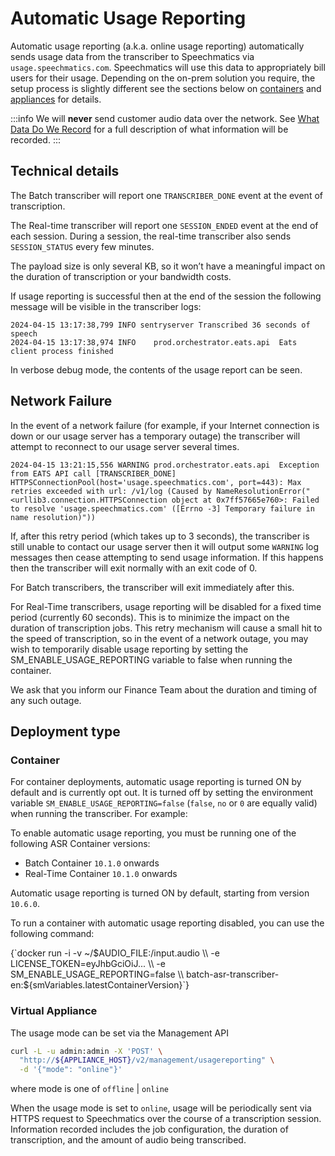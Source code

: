 
# Automatic Usage Reporting

Automatic usage reporting (a.k.a. online usage reporting) automatically sends usage data from the transcriber to Speechmatics via `usage.speechmatics.com`. Speechmatics will use this data to appropriately bill users for their usage.  Depending on the on-prem solution you require, the setup process is slightly different see the sections below on [containers](#container) and [appliances](#virtual-appliance) for details.

:::info
We will **never** send customer audio data over the network. See [What Data Do We Record](/deployments/usage-reporting#what-data-do-we-record) for a full description of what information will be recorded.
:::

## Technical details

The Batch transcriber will report one `TRANSCRIBER_DONE` event at the event of transcription.

The Real-time transcriber will report one `SESSION_ENDED` event at the end of each session. During a session, the real-time transcriber also sends `SESSION_STATUS` every few minutes.

The payload size is only several KB, so it won’t have a meaningful impact on the duration of transcription or your bandwidth costs.

If usage reporting is successful then at the end of the session the following message will be visible in the transcriber logs:

```
2024-04-15 13:17:38,799 INFO sentryserver Transcribed 36 seconds of speech
2024-04-15 13:17:38,974	INFO	prod.orchestrator.eats.api	Eats client process finished
```

In verbose debug mode, the contents of the usage report can be seen.

## Network Failure

In the event of a network failure (for example, if your Internet connection is down or our usage server has a temporary outage) the transcriber will attempt to reconnect to our usage server several times.

```
2024-04-15 13:21:15,556	WARNING	prod.orchestrator.eats.api	Exception from EATS API call [TRANSCRIBER_DONE] HTTPSConnectionPool(host='usage.speechmatics.com', port=443): Max retries exceeded with url: /v1/log (Caused by NameResolutionError("<urllib3.connection.HTTPSConnection object at 0x7ff57665e760>: Failed to resolve 'usage.speechmatics.com' ([Errno -3] Temporary failure in name resolution)"))
```

If, after this retry period (which takes up to 3 seconds), the transcriber is still unable to contact our usage server then it will output some `WARNING` log messages then cease attempting to send usage information. If this happens then the transcriber will exit normally with an exit code of 0.

For Batch transcribers, the transcriber will exit immediately after this.

For Real-Time transcribers, usage reporting will be disabled for a fixed time period (currently 60 seconds). This is to minimize the impact on the duration of transcription jobs. This retry mechanism will cause a small hit to the speed of transcription, so in the event of a network outage, you may wish to temporarily disable usage reporting by setting the SM_ENABLE_USAGE_REPORTING variable to false when running the container.

We ask that you inform our Finance Team about the duration and timing of any such outage.

## Deployment type

### Container

For container deployments, automatic usage reporting is turned ON by default and is currently opt out. It is turned off by setting the environment variable `SM_ENABLE_USAGE_REPORTING=false` (`false`, `no` or `0` are equally valid) when running the transcriber. For example:

To enable automatic usage reporting, you must be running one of the following ASR Container versions:

- Batch Container `10.1.0` onwards
- Real-Time Container `10.1.0` onwards

Automatic usage reporting is turned ON by default, starting from version `10.6.0`.

To run a container with automatic usage reporting disabled, you can use the following command:

<CodeBlock>
  {`docker run -i -v ~/$AUDIO_FILE:/input.audio \\
	-e LICENSE_TOKEN=eyJhbGciOiJ... \\
	-e SM_ENABLE_USAGE_REPORTING=false \\
	batch-asr-transcriber-en:${smVariables.latestContainerVersion}`}
</CodeBlock>

### Virtual Appliance

The usage mode can be set via the Management API

```bash
curl -L -u admin:admin -X 'POST' \
  "http://${APPLIANCE_HOST}/v2/management/usagereporting" \
  -d '{"mode": "online"}'
```

where mode is one of `offline` | `online`

When the usage mode is set to `online`, usage will be periodically sent via HTTPS request to Speechmatics over the course of a transcription session. Information recorded includes the job configuration, the duration of transcription, and the amount of audio being transcribed.


